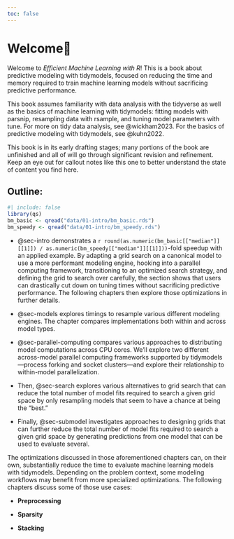 ```yaml
---
toc: false
---
```


# Welcome🐛 {#sec-welcome .unnumbered}

Welcome to *Efficient Machine Learning with R*! This is a book about predictive modeling with tidymodels, focused on reducing the time and memory required to train machine learning models without sacrificing predictive performance.

This book assumes familiarity with data analysis with the tidyverse as well as the basics of machine learning with tidymodels: fitting models with parsnip, resampling data with rsample, and tuning model parameters with tune. For more on tidy data analysis, see @wickham2023. For the basics of predictive modeling with tidymodels, see @kuhn2022.

::: callout-caution
This book is in its early drafting stages; many portions of the book are unfinished and all of will go through significant revision and refinement. Keep an eye out for callout notes like this one to better understand the state of content you find here.
:::

## Outline:

```r
#| include: false
library(qs)
bm_basic <- qread("data/01-intro/bm_basic.rds")
bm_speedy <- qread("data/01-intro/bm_speedy.rds")
```

-   @sec-intro demonstrates a `r round(as.numeric(bm_basic[["median"]][[1]]) / as.numeric(bm_speedy[["median"]][[1]]))`-fold speedup with an applied example. By adapting a grid search on a canonical model to use a more performant modeling engine, hooking into a parallel computing framework, transitioning to an optimized search strategy, and defining the grid to search over carefully, the section shows that users can drastically cut down on tuning times without sacrificing predictive performance. The following chapters then explore those optimizations in further details.

-   @sec-models explores timings to resample various different modeling engines. The chapter compares implementations both within and across model types.

    <!--# should we call out threading here? too early for predictive vs computational performance discussion? -->

-   @sec-parallel-computing compares various approaches to distributing model computations across CPU cores. We'll explore two different across-model parallel computing frameworks supported by tidymodels—process forking and socket clusters—and explore their relationship to within-model parallelization.

-   Then, @sec-search explores various alternatives to grid search that can reduce the total number of model fits required to search a given grid space by only resampling models that seem to have a chance at being the "best."

-   Finally, @sec-submodel investigates approaches to designing grids that can further reduce the total number of model fits required to search a given grid space by generating predictions from one model that can be used to evaluate several.

The optimizations discussed in those aforementioned chapters can, on their own, substantially reduce the time to evaluate machine learning models with tidymodels. Depending on the problem context, some modeling workflows may benefit from more specialized optimizations. The following chapters discuss some of those use cases:

-   **Preprocessing**

-   **Sparsity**

-   **Stacking**
